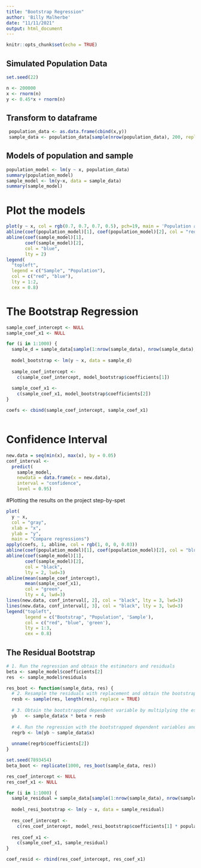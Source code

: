 ```yaml
---
title: "Bootstrap Regression"
author: 'Billy Malherbe'
date: "11/11/2021"
output: html_document
---
```


```r
knitr::opts_chunk$set(echo = TRUE)
```

## Simulated Population Data

```r
set.seed(22)

n <- 200000
x <- rnorm(n)
y <- 0.45*x + rnorm(n)
```

## Transform to dataframe 

```r
 population_data <- as.data.frame(cbind(x,y))
 sample_data <- population_data[sample(nrow(population_data), 200, replace = TRUE),]
```

## Models of population and sample

```r
population_model <- lm(y ~ x, population_data)
summary(population_model)
sample_model <- lm(y~x, data = sample_data)
summary(sample_model)
```
# Plot the models

```r
plot(y ~ x, col = rgb(0.7, 0.7, 0.7, 0.5), pch=19, main = 'Population and Sample Regressions')
abline(coef(population_model)[1], coef(population_model)[2], col = "red")
abline(coef(sample_model)[1],
       coef(sample_model)[2],
       col = "blue",
       lty = 2)
legend(
  "topleft",
  legend = c("Sample", "Population"),
  col = c("red", "blue"),
  lty = 1:2,
  cex = 0.8)
```
# The Bootstrap Regression
```r
sample_coef_intercept <- NULL
sample_coef_x1 <- NULL

for (i in 1:1000) {
  sample_d = sample_data[sample(1:nrow(sample_data), nrow(sample_data), replace = TRUE), ]
  
  model_bootstrap <- lm(y ~ x, data = sample_d)
  
  sample_coef_intercept <-
    c(sample_coef_intercept, model_bootstrap$coefficients[1])
  
  sample_coef_x1 <-
    c(sample_coef_x1, model_bootstrap$coefficients[2])
}

coefs <- cbind(sample_coef_intercept, sample_coef_x1)



```
# Confidence Interval
```r
new.data = seq(min(x), max(x), by = 0.05)
conf_interval <-
  predict(
    sample_model,
    newdata = data.frame(x = new.data),
    interval = "confidence",
    level = 0.95)
```




#Plotting the results on the project step-by-spet
```r
plot(
  y ~ x,
  col = "gray",
  xlab = "x",
  ylab = "y",
  main = "Compare regressions")
apply(coefs, 1, abline, col = rgb(1, 0, 0, 0.03))
abline(coef(population_model)[1], coef(population_model)[2], col = "blue")
abline(coef(sample_model)[1],
       coef(sample_model)[2],
       col = "black",
       lty = 2, lwd=3)
abline(mean(sample_coef_intercept),
       mean(sample_coef_x1),
       col = "green",
       lty = 4, lwd=3)
lines(new.data, conf_interval[, 2], col = "black", lty = 3, lwd=3)
lines(new.data, conf_interval[, 3], col = "black", lty = 3, lwd=3)
legend("topleft",
       legend = c("Bootstrap", "Population", 'Sample'),
       col = c("red", "blue", 'green'),
       lty = 1:3,
       cex = 0.8)
```




## The Residual Bootstrap

```r
# 1. Run the regression and obtain the estimators and residuals
beta <- sample_model$coefficients[2]
res  <- sample_model$residuals

res_boot <- function(sample_data, res) {
  # 2. Resample the residuals with replacement and obtain the bootstrapped residual vector resb
  resb <- sample(res, length(res), replace = TRUE)
  
  # 3. Obtain the bootstrapped dependent variable by multiplying the estimator(s) from (1) with the original regressors and adding the bootstrapped residual
  yb   <- sample_data$x * beta + resb
  
  # 4. Run the regression with the bootstrapped dependent variables and the original regressors
  regrb <- lm(yb ~ sample_data$x)
  
  unname(regrb$coefficients[2])
}

set.seed(7893454)
beta_boot <- replicate(1000, res_boot(sample_data, res))

```


```r
res_coef_intercept <- NULL
res_coef_x1 <- NULL

for (i in 1:1000) {
  sample_residual = sample_data[sample(1:nrow(sample_data), nrow(sample_data), replace = TRUE), ]
  
  model_resi_bootstrap <- lm(y ~ x, data = sample_residual)
  
  res_coef_intercept <-
    c(res_coef_intercept, model_resi_bootstrap$coefficients[1] * population_model$coefficients[1]  )
  
  res_coef_x1 <-
    c(sample_coef_x1, sample_residual)
}

coef_resid <- rbind(res_coef_intercept, res_coef_x1)
```


